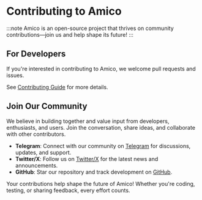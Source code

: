 # Contributing to Amico

:::note
Amico is an open-source project that thrives on community contributions—join us and help shape its future!
:::

## For Developers

If you're interested in contributing to Amico, we welcome pull requests and issues.

See [Contributing Guide](https://github.com/AIMOverse/amico/blob/main/CONTRIBUTING.md) for more details.

## Join Our Community 

We believe in building together and value input from developers, enthusiasts, and users. Join the conversation, share ideas, and collaborate with other contributors.

- **Telegram**: Connect with our community on [Telegram](https://t.me/amico_community) for discussions, updates, and support.
- **Twitter/X**: Follow us on [Twitter/X](https://x.com/amico_rs) for the latest news and announcements.
- **GitHub**: Star our repository and track development on [GitHub](https://github.com/AIMOverse/amico).

Your contributions help shape the future of Amico! Whether you're coding, testing, or sharing feedback, every effort counts.


